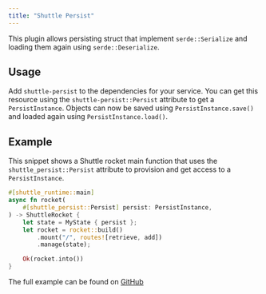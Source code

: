 ```yaml
---
title: "Shuttle Persist"
---
```


This plugin allows persisting struct that implement `serde::Serialize` and loading them again using `serde::Deserialize`.

## Usage
Add `shuttle-persist` to the dependencies for your service. You can get this resource using the `shuttle-persist::Persist` attribute to get a `PersistInstance`. Objects can now be saved using `PersistInstance.save()` and loaded again using `PersistInstance.load()`.

## Example
This snippet shows a Shuttle rocket main function that uses the `shuttle_persist::Persist` attribute to provision and get access to a `PersistInstance`.

```rust main.rs
#[shuttle_runtime::main]
async fn rocket(
    #[shuttle_persist::Persist] persist: PersistInstance,
) -> ShuttleRocket {
    let state = MyState { persist };
    let rocket = rocket::build()
        .mount("/", routes![retrieve, add])
        .manage(state);

    Ok(rocket.into())
}
```

The full example can be found on [GitHub](https://github.com/shuttle-hq/shuttle-examples/tree/main/rocket/persist)
